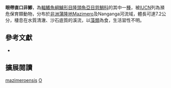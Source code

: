 {{Speciesbox
| name = 眼帶直口非鯽
| status = EN
| status_system = IUCN3.1
| image = 
| image_width = 260px
| image_caption = 
| genus = Orthochromis
| species = mazimeroensis
| authority = [[De_Vos_&_Seegers|De Vos & Seegers]], 1998
| synonyms = 
}}
'''眼帶直口非鯽'''，為[[輻鰭魚綱|輻鰭魚綱]][[鱸形目|鱸形目]][[隆頭魚亞目|隆頭魚亞目]][[慈鯛科|慈鯛科]]的其中一[[種|種]]，被[[IUCN|IUCN]]列為瀕危保育類動物，分布於[[非洲|非洲]][[蒲隆地|蒲隆地]]Mazimero及Nanganga河流域，體長可達7.2公分，棲息在水質清澈、沙石底質的溪流，以[[藻類|藻類]]為食，生活習性不明。

== 參考文獻 ==
*{{FishBase_species|genus=Orthochromis|species=mazimeroensis|year=2013|month=4}}

== 擴展閱讀 ==
{{refbegin}}
{{wikispecies-inline|Orthochromis mazimeroensis|眼帶直口非鯽}}
{{refend}}
{{Taxonbar|from=Q3317872}}

[[Category:直口非鯽屬|mazimeroensis]]
[[Category:1998年描述的魚類|O]]


{{鱸形目小作品}}